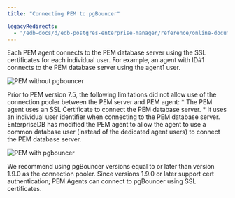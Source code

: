 ```yaml
---
title: "Connecting PEM to pgBouncer"

legacyRedirects:
  - "/edb-docs/d/edb-postgres-enterprise-manager/reference/online-documentation/8.0/pem_pgbouncer_server_agent_connection.html"
---
```


<div id="pem_pgbouncer_server_agent_connection" class="registered_link"></div>

Each PEM agent connects to the PEM database server using the SSL certificates for each individual user. For example, an agent with ID#1 connects to the PEM database server using the agent1 user.

![PEM without pgbouncer](../images/pem_pgbouncer_without.png)

Prior to PEM version 7.5, the following limitations did not allow use of the connection pooler between the PEM server and PEM agent: \* The PEM agent uses an SSL Certificate to connect the PEM database server. \* It uses an individual user identifier when connecting to the PEM database server. EnterpriseDB has modified the PEM agent to allow the agent to use a common database user (instead of the dedicated agent users) to connect the PEM database server.

![PEM with pgbouncer](../images/pem_pgbouncer_with.png)

We recommend using pgBouncer versions equal to or later than version 1.9.0 as the connection pooler. Since versions 1.9.0 or later support cert authentication; PEM Agents can connect to pgBouncer using SSL certificates.
